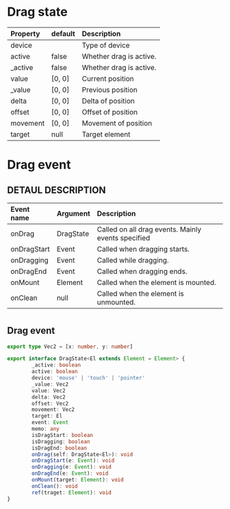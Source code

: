 # Drag state

| Property | default | Description             |
| :------- | :------ | :---------------------- |
| device   |         | Type of device          |
| active   | false   | Whether drag is active. |
| \_active | false   | Whether drag is active. |
| value    | [0, 0]  | Current position        |
| \_value  | [0, 0]  | Previous position       |
| delta    | [0, 0]  | Delta of position       |
| offset   | [0, 0]  | Offset of position      |
| movement | [0, 0]  | Movement of position    |
| target   | null    | Target element          |

#

#

# Drag event

## DETAUL DESCRIPTION

| Event name  | Argument  | Description                                        |
| :---------- | :-------- | :------------------------------------------------- |
| onDrag      | DragState | Called on all drag events. Mainly events specified |
| onDragStart | Event     | Called when dragging starts.                       |
| onDragging  | Event     | Called while dragging.                             |
| onDragEnd   | Event     | Called when dragging ends.                         |
| onMount     | Element   | Called when the element is mounted.                |
| onClean     | null      | Called when the element is unmounted.              |

#

## Drag event

```ts
export type Vec2 = [x: number, y: number]

export interface DragState<El extends Element = Element> {
        _active: boolean
        active: boolean
        device: 'mouse' | 'touch' | 'pointer'
        _value: Vec2
        value: Vec2
        delta: Vec2
        offset: Vec2
        movement: Vec2
        target: El
        event: Event
        memo: any
        isDragStart: boolean
        isDragging: boolean
        isDragEnd: boolean
        onDrag(self: DragState<El>): void
        onDragStart(e: Event): void
        onDragging(e: Event): void
        onDragEnd(e: Event): void
        onMount(target: Element): void
        onClean(): void
        ref(traget: Element): void
}
```
